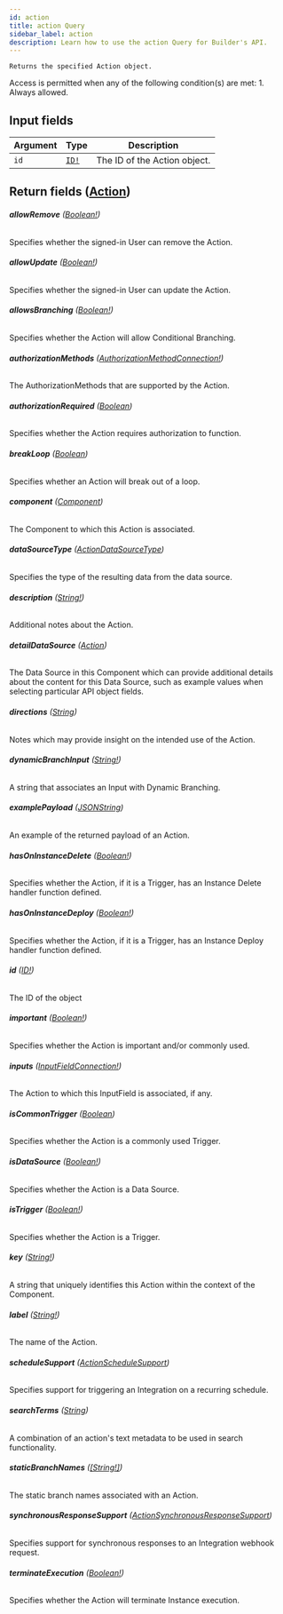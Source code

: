 ```yaml
---
id: action
title: action Query
sidebar_label: action
description: Learn how to use the action Query for Builder's API.
---
```


    Returns the specified Action object.

Access is permitted when any of the following condition(s) are met: 1. Always allowed.

## Input fields

| Argument | Type                              | Description                  |
| -------- | --------------------------------- | ---------------------------- |
| `id`     | [`ID!`](/self-managed/composer/builder/api/schema/scalar/ID.mdx) | The ID of the Action object. |

## Return fields ([Action](/self-managed/composer/builder/api/schema/object/Action.mdx))

###### <b>allowRemove</b> ([Boolean!](/self-managed/composer/builder/api/schema/scalar/Boolean.mdx))

Specifies whether the signed-in User can remove the Action.

###### <b>allowUpdate</b> ([Boolean!](/self-managed/composer/builder/api/schema/scalar/Boolean.mdx))

Specifies whether the signed-in User can update the Action.

###### <b>allowsBranching</b> ([Boolean!](/self-managed/composer/builder/api/schema/scalar/Boolean.mdx))

Specifies whether the Action will allow Conditional Branching.

###### <b>authorizationMethods</b> ([AuthorizationMethodConnection!](/self-managed/composer/builder/api/schema/object/AuthorizationMethodConnection.mdx))

The AuthorizationMethods that are supported by the Action.

###### <b>authorizationRequired</b> ([Boolean](/self-managed/composer/builder/api/schema/scalar/Boolean.mdx))

Specifies whether the Action requires authorization to function.

###### <b>breakLoop</b> ([Boolean](/self-managed/composer/builder/api/schema/scalar/Boolean.mdx))

Specifies whether an Action will break out of a loop.

###### <b>component</b> ([Component](/self-managed/composer/builder/api/schema/object/Component.mdx))

The Component to which this Action is associated.

###### <b>dataSourceType</b> ([ActionDataSourceType](/self-managed/composer/builder/api/schema/enum/ActionDataSourceType.mdx))

Specifies the type of the resulting data from the data source.

###### <b>description</b> ([String!](/self-managed/composer/builder/api/schema/scalar/String.mdx))

Additional notes about the Action.

###### <b>detailDataSource</b> ([Action](/self-managed/composer/builder/api/schema/object/Action.mdx))

The Data Source in this Component which can provide additional details about the content for this Data Source, such as example values when selecting particular API object fields.

###### <b>directions</b> ([String](/self-managed/composer/builder/api/schema/scalar/String.mdx))

Notes which may provide insight on the intended use of the Action.

###### <b>dynamicBranchInput</b> ([String!](/self-managed/composer/builder/api/schema/scalar/String.mdx))

A string that associates an Input with Dynamic Branching.

###### <b>examplePayload</b> ([JSONString](/self-managed/composer/builder/api/schema/scalar/JSONString.mdx))

An example of the returned payload of an Action.

###### <b>hasOnInstanceDelete</b> ([Boolean!](/self-managed/composer/builder/api/schema/scalar/Boolean.mdx))

Specifies whether the Action, if it is a Trigger, has an Instance Delete handler function defined.

###### <b>hasOnInstanceDeploy</b> ([Boolean!](/self-managed/composer/builder/api/schema/scalar/Boolean.mdx))

Specifies whether the Action, if it is a Trigger, has an Instance Deploy handler function defined.

###### <b>id</b> ([ID!](/self-managed/composer/builder/api/schema/scalar/ID.mdx))

The ID of the object

###### <b>important</b> ([Boolean!](/self-managed/composer/builder/api/schema/scalar/Boolean.mdx))

Specifies whether the Action is important and/or commonly used.

###### <b>inputs</b> ([InputFieldConnection!](/self-managed/composer/builder/api/schema/object/InputFieldConnection.mdx))

The Action to which this InputField is associated, if any.

###### <b>isCommonTrigger</b> ([Boolean](/self-managed/composer/builder/api/schema/scalar/Boolean.mdx))

Specifies whether the Action is a commonly used Trigger.

###### <b>isDataSource</b> ([Boolean!](/self-managed/composer/builder/api/schema/scalar/Boolean.mdx))

Specifies whether the Action is a Data Source.

###### <b>isTrigger</b> ([Boolean!](/self-managed/composer/builder/api/schema/scalar/Boolean.mdx))

Specifies whether the Action is a Trigger.

###### <b>key</b> ([String!](/self-managed/composer/builder/api/schema/scalar/String.mdx))

A string that uniquely identifies this Action within the context of the Component.

###### <b>label</b> ([String!](/self-managed/composer/builder/api/schema/scalar/String.mdx))

The name of the Action.

###### <b>scheduleSupport</b> ([ActionScheduleSupport](/self-managed/composer/builder/api/schema/enum/ActionScheduleSupport.mdx))

Specifies support for triggering an Integration on a recurring schedule.

###### <b>searchTerms</b> ([String](/self-managed/composer/builder/api/schema/scalar/String.mdx))

A combination of an action's text metadata to be used in search functionality.

###### <b>staticBranchNames</b> ([[String!]](/self-managed/composer/builder/api/schema/scalar/String.mdx))

The static branch names associated with an Action.

###### <b>synchronousResponseSupport</b> ([ActionSynchronousResponseSupport](/self-managed/composer/builder/api/schema/enum/ActionSynchronousResponseSupport.mdx))

Specifies support for synchronous responses to an Integration webhook request.

###### <b>terminateExecution</b> ([Boolean!](/self-managed/composer/builder/api/schema/scalar/Boolean.mdx))

Specifies whether the Action will terminate Instance execution.
